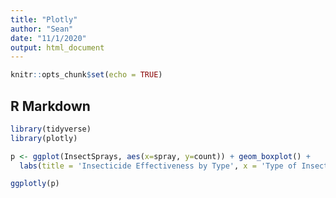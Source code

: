 ```yaml
---
title: "Plotly"
author: "Sean"
date: "11/1/2020"
output: html_document
---
```


```r
knitr::opts_chunk$set(echo = TRUE)
```

## R Markdown

```r
library(tidyverse)
library(plotly)
```

```r
p <- ggplot(InsectSprays, aes(x=spray, y=count)) + geom_boxplot() +
  labs(title = 'Insecticide Effectiveness by Type', x = 'Type of Insecticide', y = 'Effectiveness')

ggplotly(p)
```
